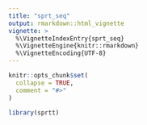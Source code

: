 ```yaml
---
title: "sprt_seq"
output: rmarkdown::html_vignette
vignette: >
  %\VignetteIndexEntry{sprt_seq}
  %\VignetteEngine{knitr::rmarkdown}
  %\VignetteEncoding{UTF-8}
---
```


```r
knitr::opts_chunk$set(
  collapse = TRUE,
  comment = "#>"
)
```

```r
library(sprtt)
```
